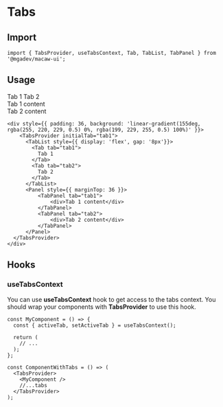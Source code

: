 
# Tabs

## Import

```
import { TabsProvider, useTabsContext, Tab, TabList, TabPanel } from '@mgadev/macaw-ui'; 
```

## Usage

<div style={{ padding: 36, background: 'linear-gradient(155deg, rgba(255, 220, 229, 0.5) 0%, rgba(199, 229, 255, 0.5) 100%)' }}>
    <TabsProvider initialTab="tab1">
      <TabList style={{ display: 'flex', gap: '8px'}}>
        <Tab tab="tab1">
          Tab 1
        </Tab>
        <Tab tab="tab2">
          Tab 2
        </Tab>
      </TabList>
      <Panel style={{ marginTop: 36 }}>
          <TabPanel tab="tab1">
              <div>Tab 1 content</div>
          </TabPanel>
          <TabPanel tab="tab2">
              <div>Tab 2 content</div>
          </TabPanel>
      </Panel>
  </TabsProvider>
</div>


```
<div style={{ padding: 36, background: 'linear-gradient(155deg, rgba(255, 220, 229, 0.5) 0%, rgba(199, 229, 255, 0.5) 100%)' }}>
    <TabsProvider initialTab="tab1">
      <TabList style={{ display: 'flex', gap: '8px'}}>
        <Tab tab="tab1">
          Tab 1
        </Tab>
        <Tab tab="tab2">
          Tab 2
        </Tab>
      </TabList>
      <Panel style={{ marginTop: 36 }}>
          <TabPanel tab="tab1">
              <div>Tab 1 content</div>
          </TabPanel>
          <TabPanel tab="tab2">
              <div>Tab 2 content</div>
          </TabPanel>
      </Panel>
  </TabsProvider>
</div>
```

## Hooks

### useTabsContext

You can use **useTabsContext** hook to get access to the tabs context.
You should wrap your components with **TabsProvider** to use this hook.

```
const MyComponent = () => {
  const { activeTab, setActiveTab } = useTabsContext();

  return (
    // ...
  );
};

const ComponentWithTabs = () => (
  <TabsProvider>
    <MyComponent />
    //...tabs
  </TabsProvider>
);
```
